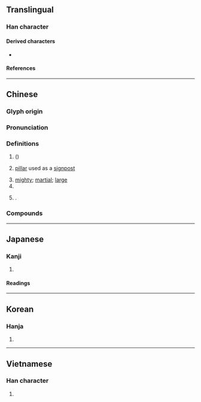 {{character info}}
==Translingual==

===Han character===
{{Han char|rn=75|rad=木|as=06|sn=10|four=41916|canj=DMAM|ids=⿰木亘}}

====Derived characters====
* {{l|mul|[[𦶙]], [[𭗁]], [[𨕹]]}}

====References====
{{Han ref|kx=0526.050|dkj=14774|dj=0915.020|hdz=21195.060|uh=6853}}

----

==Chinese==
{{zh-forms}}
{{zh-wp|zh:桓姓|nan:Hoân (bo̍k-kèng)}}

===Glyph origin===
{{Han etym}}
{{Han compound|木|亘|ls=psc|c1=s|c2=p|t1=tree}}

===Pronunciation===
{{zh-pron
|m=huán
|m-s=
|c=wun4
|c-t=
|g=
|h=pfs=
|j=
|md=
|mn=hoân
|mn-t=huang5/huêng5
|mn-t_note=huang5 - Shantou; huêng5 - Chaozhou
|w=
|x=
|mc=y
|oc=y
|ma=
|cat=n,pn,a
}}

===Definitions===
{{zh-hanzi}}

# {{vern|Chinese soapberry}} ({{taxlink|Sapindus mukorossi|species}})
# {{lb|zh|obsolete}} [[pillar]] used as a [[signpost]]
# [[mighty]]; [[martial]]; [[large]]
# {{zh-used|盤桓}}
# {{surname|zh|nodot=1}}.

===Compounds===
{{zh-der|三桓|桓文|桓殷危語|桓桓|盤桓|桓表|漢桓帝|盤桓髻|烏桓|槃桓|般桓|釋提桓因|齊桓公|磐桓}}

----

==Japanese==

===Kanji===
{{ja-kanji|grade=|rs=木06}}

# {{rfdef|ja|sort=木06}}

====Readings====
{{ja-readings
|goon=がん
|kanon=かん
|kun=
}}
{{attn|ja|kun たけしい, めぐる, うれえる?}}

----

==Korean==

===Hanja===
{{ko-hanja|hangeul=환|eumhun=|rv=hwan|mr=hwan|y=hwan}}

# {{rfdef|ko|sort=木06}}

----

==Vietnamese==

===Han character===
{{vi-readings|rs=木06|reading=hoàn}}

# {{rfdef|vi|sort=木06}}